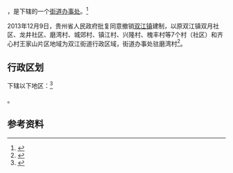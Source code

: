 {{中国乡级行政区|52/06/21/100/000}}

'''{{PAGENAMEBASE}}'''，是{{PRC admin/fullname|52/06/21/100/000|3}}下辖的一个[[街道办事处|街道办事处]]。<ref>{{PRC admin/ref sgc|{{PRC admin/parent|52/06/21/100/000}}}}</ref>

2013年12月9日，贵州省人民政府批复同意撤销[[双江镇_(江口县)|双江镇]]建制，以原双江镇双月社区、龙井社区、磨湾村、城郊村、镇江村、兴隆村、槐丰村等7个村（社区）和齐心村王家山片区地域为双江街道行政区域，街道办事处驻磨湾村<ref>{{Cite web |url=http://www.gzgov.gov.cn/xxgk/zfxxgkpt/szfxxgkml/201507/t20150703_304597.html |title=省人民政府关于同意撤销江口县双江镇设置双江、凯德街道的批复（黔府函〔2013〕261号） |accessdate=2017-09-05 |archive-date=2017-09-05 |archive-url=https://web.archive.org/web/20170905234946/http://www.gzgov.gov.cn/xxgk/zfxxgkpt/szfxxgkml/201507/t20150703_304597.html |dead-url=no }}</ref>。

== 行政区划 ==

{{PAGENAMEBASE}}下辖以下地区：<ref>{{PRC admin/ref sgc|52/06/21/100/000}}</ref>

{{PRC admin/children|52/06/21/100/000}}。

== 参考资料 ==

{{reflist}}

{{行政区划小作品}}
{{PRC admin/navcat|52/06/21/100/000}}